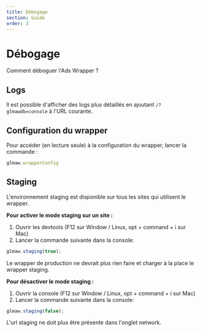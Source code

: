 ```yaml
---
title: Débogage
section: Guide
order: 3
---
```


# Débogage
Comment déboguer l'Ads Wrapper ?

## Logs
Il est possible d'afficher des logs plus détaillés en ajoutant ```/?glmawdb=console``` à l'URL courante.

## Configuration du wrapper
Pour accéder (en lecture seule) à la configuration du wrapper, lancer la commande :
```javascript
glmaw.wrapperConfig
```

## Staging
L'environnement staging est disponible sur tous les sites qui utilisent le wrapper.

**Pour activer le mode staging sur un site :**
1. Ouvrir les devtools (F12 sur Window / Linux, opt + command + i sur Mac)
2. Lancer la commande suivante dans la console:

```javascript
glmaw.staging(true);
```

Le wrapper de production ne devrait plus rien faire et charger à la place le wrapper staging.

**Pour désactiver le mode staging :**
1. Ouvrir la console (F12 sur Window / Linux, opt + command + i sur Mac)
2. Lancer la commande suivante dans la console:

```javascript
glmaw.staging(false);
```

L'url staging ne doit plus être présente dans l'onglet network.